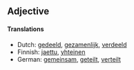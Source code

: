 ==Adjective==

====Translations====
*Dutch: [[gedeeld]], [[gezamenlijk]], [[verdeeld]]
*Finnish: [[jaettu]], [[yhteinen]]
*German: [[gemeinsam]], [[geteilt]], [[verteilt]]